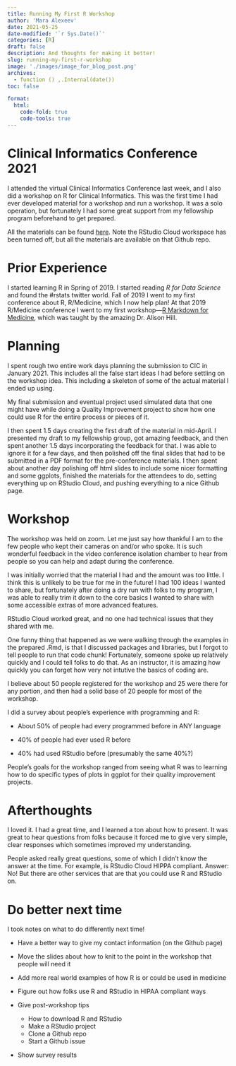 ```yaml
---
title: Running My First R Workshop
author: 'Mara Alexeev'
date: 2021-05-25
date-modified: '`r Sys.Date()`'
categories: [R]
draft: false
description: And thoughts for making it better!
slug: running-my-first-r-workshop
image: './images/image_for_blog_post.png'
archives:
  - function () ,.Internal(date())
toc: false

format:
  html:
    code-fold: true
    code-tools: true
---
```


# Clinical Informatics Conference 2021

I attended the virtual Clinical Informatics Conference last week, and I also did a workshop on R for Clinical Informatics. This was the first time I had ever developed material for a workshop and run a workshop. It was a solo operation, but fortunately I had some great support from my fellowship program beforehand to get prepared. 

All the materials can be found [here](https://github.com/MaraAlexeev/R_for_Clinical_Informatics). Note the RStudio Cloud workspace has been turned off, but all the materials are available on that Github repo.

# Prior Experience

I started learning R in Spring of 2019. I started reading _R for Data Science_ and found the \#rstats twitter world. Fall of 2019 I went to my first conference about R, R/Medicine, which I now help plan! At that 2019 R/Medicine conference I went to my first workshop—[R Markdown for Medicine](https://rmd4medicine.netlify.app/), which was taught by the amazing Dr. Alison Hill.

# Planning 

I spent rough two entire work days planning the submission to CIC in January 2021. This includes all the false start ideas I had before settling on the workshop idea. This including a skeleton of some of the actual material I ended up using. 

My final submission and eventual project used simulated data that one might have while doing a Quality Improvement project to show how one could use R for the entire process or pieces of it. 

I then spent 1.5 days creating the first draft of the material in mid-April. I presented my draft to my fellowship group, got amazing feedback, and then spent another 1.5 days incorporating the feedback for that. I was able to ignore it for a few days, and then polished off the final slides that had to be submitted in a PDF format for the pre-conference materials. I then spent about another day polishing off html slides to include some nicer formatting and some ggplots, finished the materials for the attendees to do, setting everything up on RStudio Cloud, and pushing everything to a nice Github page. 

# Workshop

The workshop was held on zoom. Let me just say how thankful I am to the few people who kept their cameras on and/or who spoke. It is such wonderful feedback in the video conference isolation chamber to hear from people so you can help and adapt during the conference.

I was initially worried that the material I had and the amount was too little. I think this is unlikely to be true for me in the future! I had 100 ideas I wanted to share, but fortunately after doing a dry run with folks to my program, I was able to really trim it down to the core basics I wanted to share with some accessible extras of more advanced features. 

RStudio Cloud worked great, and no one had technical issues that they shared with me. 

One funny thing that happened as we were walking through the examples in the prepared .Rmd, is that I discussed packages and libraries, but I forgot to tell people to run that code chunk! Fortunately, someone spoke up relatively quickly and I could tell folks to do that. As an instructor, it is amazing how quickly you can forget how very not intutive the basics of coding are. 

I believe about 50 people registered for the workshop and 25 were there for any portion, and then had a solid base of 20 people for most of the workshop. 

I did a survey about people's experience with programming and R:

- About 50% of people had every programmed before in ANY language

- 40% of people had ever used R before 

- 40% had used RStudio before (presumably the same 40%?)

People's goals for the workshop ranged from seeing what R was to learning how to do specific types of plots in ggplot for their quality improvement projects. 

# Afterthoughts

I loved it. I had a great time, and I learned a ton about how to present. It was great to hear questions from folks because it forced me to give very simple, clear responses which sometimes improved my understanding. 

People asked really great questions, some of which I didn't know the answer at the time. For example, is RStudio Cloud HIPPA compliant. Answer: No! But there are other services that are that you could use R and RStudio on. 

# Do better next time

I took notes on what to do differently next time!

- Have a better way to give my contact information (on the Github page)

- Move the slides about how to knit to the point in the workshop that people will need it

- Add more real world examples of how R is or could be used in medicine

- Figure out how folks use R and RStudio in HIPAA compliant ways

- Give post-workshop tips 
  - How to download R and RStudio
  - Make a RStudio project
  - Clone a Github repo
  - Start a Github issue
  
- Show survey results 

